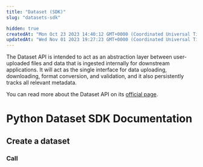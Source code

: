 ```yaml
---
title: "Dataset (SDK)"
slug: "datasets-sdk"

hidden: true
createdAt: "Mon Oct 23 2023 14:40:12 GMT+0000 (Coordinated Universal Time)"
updatedAt: "Wed Nov 01 2023 19:27:23 GMT+0000 (Coordinated Universal Time)"
---
```

The Dataset API is intended to act as an abstraction layer between user-uploaded files and data that is ingested internally for downstream applications. It will act as the single interface for data uploading, downloading, format conversion, and validation, and it also persistently tracks all relevant metadata.

You can read more about the Dataset API on its [official page](https://dash.readme.com/project/cohere-ai/v1.0/docs/datasets).

# Python Dataset SDK Documentation

## Create a dataset

### **Call**
